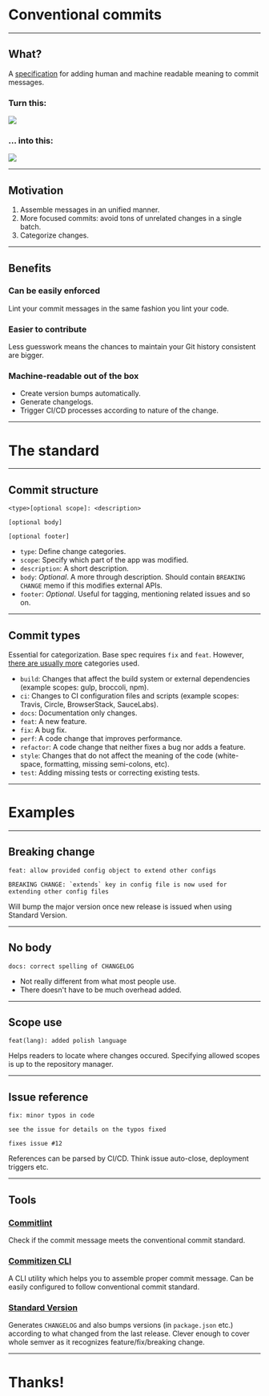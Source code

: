 


<Head>
  <title>Conventional commits | Fragaria tech talks</title>
  <link rel="preload" href="https://res.cloudinary.com/fragaria/raw/upload/v1534234755/fragaria.cz/fonts/AndulkaTextPro.woff" as="font" type="font/woff" crossorigin />
  <link rel="preload" href="https://res.cloudinary.com/fragaria/raw/upload/v1534234755/fragaria.cz/fonts/AndulkaTextPro-Italic.woff" as="font" type="font/woff" crossorigin />
  <link rel="preload" href="https://res.cloudinary.com/fragaria/raw/upload/v1534234755/fragaria.cz/fonts/TriviaGroteskN2-Bold.woff" as="font" type="font/woff" crossorigin />
</Head>

<IntroLayout author="Filip Vařecha">

# Conventional commits

</IntroLayout>

---

<BaseLayout>

## What?


A [specification](https://www.conventionalcommits.org/) for adding human and machine readable meaning to commit messages.

<div style={{
  display: "flex",
  flexDirection: "column",
  width: "100%",
}}>
<div style={{height: "40vh", width: "100%", overflow: "hidden"}}>
<h3 style={{marginTop: 0}}>Turn this:</h3>
<Image src={clutter} />
</div>

<div style={{height: "40vh", width: "100%", overflow: "hidden"}}>
<h3>... into this:</h3>

<Image src={ordered} />
</div>
</div>

</BaseLayout>

---

<BaseLayout>

## Motivation


<ol>

<Steps>

<li>Assemble messages in an unified manner.</li>
<li>More focused commits: avoid tons of unrelated changes in a single batch.</li>
<li>Categorize changes.</li>

</Steps>

</ol>

</BaseLayout>

---

<BaseLayout>

## Benefits

<Steps>

<div>

### Can be easily enforced

Lint your commit messages in the same fashion you lint your code.

</div>

<div>

### Easier to contribute

Less guesswork means the chances to maintain your Git history consistent are bigger.

</div>

<div>

### Machine-readable out of the box

- Create version bumps automatically.
- Generate changelogs.
- Trigger CI/CD processes according to nature of the change.

</div>

</Steps>

</BaseLayout>

---

<BaseLayout centered={true} vCentered={true} showSlideCounter={false} inverted={true}>

# The standard

</BaseLayout>

---

<BaseLayout>

## Commit structure

```
<type>[optional scope]: <description>

[optional body]

[optional footer]
```

- `type`: Define change categories.
- `scope`: Specify which part of the app was modified.
- `description`: A short description.
- `body`: *Optional*. A more through description. Should contain `BREAKING CHANGE` memo if this modifies external APIs.
- `footer`: *Optional*. Useful for tagging, mentioning related issues and so on.

</BaseLayout>

---

<BaseLayout>

## Commit types

Essential for categorization. Base spec requires `fix` and `feat`. However, [there are usually more](https://github.com/conventional-changelog/commitlint/tree/master/%40commitlint/config-conventional) categories used.

- `build`: Changes that affect the build system or external dependencies (example scopes: gulp, broccoli, npm).
- `ci`: Changes to CI configuration files and scripts (example scopes: Travis, Circle, BrowserStack, SauceLabs).
- `docs`: Documentation only changes.
- `feat`: A new feature.
- `fix`: A bug fix.
- `perf`: A code change that improves performance.
- `refactor`: A code change that neither fixes a bug nor adds a feature.
- `style`: Changes that do not affect the meaning of the code (white-space, formatting, missing semi-colons, etc).
- `test`: Adding missing tests or correcting existing tests.

</BaseLayout>

---

<BaseLayout centered={true} vCentered={true} showSlideCounter={false} inverted={true}>

# Examples

</BaseLayout>

---

<BaseLayout vCentered={true}>

## Breaking change

```
feat: allow provided config object to extend other configs

BREAKING CHANGE: `extends` key in config file is now used for extending other config files
```

Will bump the major version once new release is issued when using Standard Version.

</BaseLayout>

---

<BaseLayout>

## No body

```
docs: correct spelling of CHANGELOG
```

- Not really different from what most people use.
- There doesn't have to be much overhead added.

</BaseLayout>

---

<BaseLayout>

## Scope use

```
feat(lang): added polish language
```

Helps readers to locate where changes occured. Specifying allowed scopes is up to the repository manager.

</BaseLayout>

---

<BaseLayout>

## Issue reference

```
fix: minor typos in code

see the issue for details on the typos fixed

fixes issue #12
```

References can be parsed by CI/CD. Think issue auto-close, deployment triggers etc.

</BaseLayout>

---

<BaseLayout>

## Tools

<Steps>

<div>

### [Commitlint](https://github.com/conventional-changelog/commitlint)

Check if the commit message meets the conventional commit standard.

</div>

<div>

### [Commitizen CLI](https://github.com/commitizen/cz-cli)

A CLI utility which helps you to assemble proper commit message. Can be easily configured to follow conventional commit standard.

</div>

<div>

### [Standard Version](https://github.com/conventional-changelog/standard-version)

Generates `CHANGELOG` and also bumps versions (in `package.json` etc.) according to what changed from the last release. Clever enough to cover whole semver as it recognizes feature/fix/breaking change.

</div>

</Steps>

</BaseLayout>


---

<BaseLayout centered={true} vCentered={true} showSlideCounter={false} inverted={true}>

# Thanks!

</BaseLayout>
